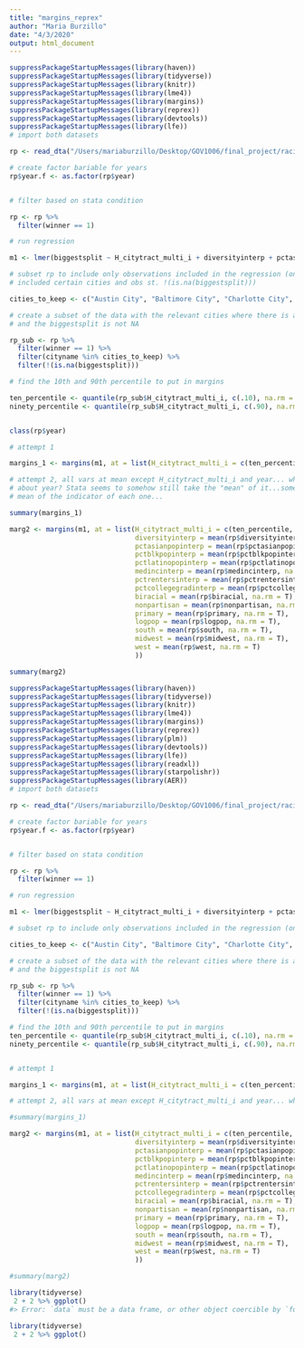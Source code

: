 ```yaml
---
title: "margins_reprex"
author: "Maria Burzillo"
date: "4/3/2020"
output: html_document
---
```


```r
suppressPackageStartupMessages(library(haven))
suppressPackageStartupMessages(library(tidyverse))
suppressPackageStartupMessages(library(knitr))
suppressPackageStartupMessages(library(lme4))
suppressPackageStartupMessages(library(margins))
suppressPackageStartupMessages(library(reprex))
suppressPackageStartupMessages(library(devtools))
suppressPackageStartupMessages(library(lfe))
# import both datasets

rp <- read_dta("/Users/mariaburzillo/Desktop/GOV1006/final_project/racial_polarization_winners.dta")

# create factor bariable for years
rp$year.f <- as.factor(rp$year)


# filter based on stata condition 

rp <- rp %>%
  filter(winner == 1)

# run regression

m1 <- lmer(biggestsplit ~ H_citytract_multi_i + diversityinterp + pctasianpopinterp + pctblkpopinterp + pctlatinopopinterp + medincinterp + pctrentersinterp +  pctcollegegradinterp + biracial + nonpartisan + primary + logpop + year.f + south + midwest + west + (1 | geo_id2), data = rp)

# subset rp to include only observations included in the regression (only
# included certain cities and obs st. !(is.na(biggestsplit)))

cities_to_keep <- c("Austin City", "Baltimore City", "Charlotte City", "Chicago City", "Cleveland City", "Columbus City", "Dallas City", "Denver City", "Detroit City", "Houston City", "Indianapolis", "Jacksonville", "Los Angeles City", "Memphis City", "Milwaukee City", "New York City", "Oklahoma City City", "Philadelphia City", "Phoenix City", "San Antonio City", "San Diego City", "San Francisco City", "San Jose City", "Tucson City", "Washington City")

# create a subset of the data with the relevant cities where there is a winner
# and the biggestsplit is not NA

rp_sub <- rp %>%
  filter(winner == 1) %>%
  filter(cityname %in% cities_to_keep) %>%
  filter(!(is.na(biggestsplit)))

# find the 10th and 90th percentile to put in margins

ten_percentile <- quantile(rp_sub$H_citytract_multi_i, c(.10), na.rm = T)
ninety_percentile <- quantile(rp_sub$H_citytract_multi_i, c(.90), na.rm = T)


class(rp$year)

# attempt 1

margins_1 <- margins(m1, at = list(H_citytract_multi_i = c(ten_percentile, ninety_percentile)))

# attempt 2, all vars at mean except H_citytract_multi_i and year... what to do
# about year? Stata seems to somehow still take the "mean" of it...some sort of
# mean of the indicator of each one...

summary(margins_1)

marg2 <- margins(m1, at = list(H_citytract_multi_i = c(ten_percentile, ninety_percentile),
                               diversityinterp = mean(rp$diversityinterp, na.rm = T),
                               pctasianpopinterp = mean(rp$pctasianpopinterp, na.rm = T),
                               pctblkpopinterp = mean(rp$pctblkpopinterp, na.rm = T),
                               pctlatinopopinterp = mean(rp$pctlatinopopinterp, na.rm = T),
                               medincinterp = mean(rp$medincinterp, na.rm = T),
                               pctrentersinterp = mean(rp$pctrentersinterp, na.rm = T), 
                               pctcollegegradinterp = mean(rp$pctcollegegradinterp, na.rm = T),
                               biracial = mean(rp$biracial, na.rm = T),
                               nonpartisan = mean(rp$nonpartisan, na.rm = T),
                               primary = mean(rp$primary, na.rm = T),
                               logpop = mean(rp$logpop, na.rm = T),
                               south = mean(rp$south, na.rm = T),
                               midwest = mean(rp$midwest, na.rm = T),
                               west = mean(rp$west, na.rm = T) 
                               ))

summary(marg2)
```

```r
suppressPackageStartupMessages(library(haven))
suppressPackageStartupMessages(library(tidyverse))
suppressPackageStartupMessages(library(knitr))
suppressPackageStartupMessages(library(lme4))
suppressPackageStartupMessages(library(margins))
suppressPackageStartupMessages(library(reprex))
suppressPackageStartupMessages(library(plm))
suppressPackageStartupMessages(library(devtools))
suppressPackageStartupMessages(library(lfe))
suppressPackageStartupMessages(library(readxl))
suppressPackageStartupMessages(library(starpolishr))
suppressPackageStartupMessages(library(AER))
# import both datasets

rp <- read_dta("/Users/mariaburzillo/Desktop/GOV1006/final_project/racial_polarization_winners.dta")

# create factor bariable for years
rp$year.f <- as.factor(rp$year)


# filter based on stata condition 

rp <- rp %>%
  filter(winner == 1)

# run regression

m1 <- lmer(biggestsplit ~ H_citytract_multi_i + diversityinterp + pctasianpopinterp + pctblkpopinterp + pctlatinopopinterp + medincinterp + pctrentersinterp +  pctcollegegradinterp + biracial + nonpartisan + primary + logpop + year.f + south + midwest + west + (1 | geo_id2), data = rp)

# subset rp to include only observations included in the regression (only included certain cities and obs st. !(is.na(biggestsplit)))

cities_to_keep <- c("Austin City", "Baltimore City", "Charlotte City", "Chicago City", "Cleveland City", "Columbus City", "Dallas City", "Denver City", "Detroit City", "Houston City", "Indianapolis", "Jacksonville", "Los Angeles City", "Memphis City", "Milwaukee City", "New York City", "Oklahoma City City", "Philadelphia City", "Phoenix City", "San Antonio City", "San Diego City", "San Francisco City", "San Jose City", "Tucson City", "Washington City")

# create a subset of the data with the relevant cities where there is a winner
# and the biggestsplit is not NA

rp_sub <- rp %>%
  filter(winner == 1) %>%
  filter(cityname %in% cities_to_keep) %>%
  filter(!(is.na(biggestsplit)))

# find the 10th and 90th percentile to put in margins
ten_percentile <- quantile(rp_sub$H_citytract_multi_i, c(.10), na.rm = T)
ninety_percentile <- quantile(rp_sub$H_citytract_multi_i, c(.90), na.rm = T)


# attempt 1

margins_1 <- margins(m1, at = list(H_citytract_multi_i = c(ten_percentile, ninety_percentile)))

# attempt 2, all vars at mean except H_citytract_multi_i and year... what to do about year? Stata seems to somehow still take the "mean" of it...some sort of mean of the indicator of each one...

#summary(margins_1)

marg2 <- margins(m1, at = list(H_citytract_multi_i = c(ten_percentile, ninety_percentile),
                               diversityinterp = mean(rp$diversityinterp, na.rm = T),
                               pctasianpopinterp = mean(rp$pctasianpopinterp, na.rm = T),
                               pctblkpopinterp = mean(rp$pctblkpopinterp, na.rm = T),
                               pctlatinopopinterp = mean(rp$pctlatinopopinterp, na.rm = T),
                               medincinterp = mean(rp$medincinterp, na.rm = T),
                               pctrentersinterp = mean(rp$pctrentersinterp, na.rm = T), 
                               pctcollegegradinterp = mean(rp$pctcollegegradinterp, na.rm = T),
                               biracial = mean(rp$biracial, na.rm = T),
                               nonpartisan = mean(rp$nonpartisan, na.rm = T),
                               primary = mean(rp$primary, na.rm = T),
                               logpop = mean(rp$logpop, na.rm = T),
                               south = mean(rp$south, na.rm = T),
                               midwest = mean(rp$midwest, na.rm = T),
                               west = mean(rp$west, na.rm = T) 
                               ))

#summary(marg2)
```


``` r
library(tidyverse)
 2 + 2 %>% ggplot()
#> Error: `data` must be a data frame, or other object coercible by `fortify()`, not a numeric vector
```

```r
library(tidyverse)
 2 + 2 %>% ggplot()
```

